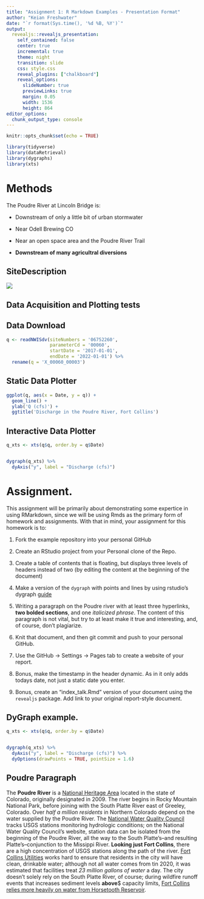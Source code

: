 ```yaml
---
title: "Assignment 1: R Markdown Examples - Presentation Format"
author: "Keian Freshwater"
date: "`r format(Sys.time(), '%d %B, %Y')`"
output: 
  revealjs::revealjs_presentation:
    self_contained: false
    center: true
    incremental: true
    theme: night
    transition: slide
    css: style.css
    reveal_plugins: ["chalkboard"]
    reveal_options:
      slideNumber: true
      previewLinks: true
      margin: 0.05
      width: 1536
      height: 864
editor_options: 
  chunk_output_type: console
---
```

```r
knitr::opts_chunk$set(echo = TRUE)

library(tidyverse)
library(dataRetrieval)
library(dygraphs)
library(xts)
```


# Methods

The Poudre River at Lincoln Bridge is:

  - Downstream of only a little bit of urban stormwater

  - Near Odell Brewing CO
  
  - Near an open space area and the Poudre River Trail
  
  - **Downstream of many agricultral diversions**


## SiteDescription

![](https://waterdata.usgs.gov/nwisweb/local/state/co/text/pics/06752260big.jpg)


## Data Acquisition and Plotting tests

## Data Download


```r

q <- readNWISdv(siteNumbers = '06752260',
                parameterCd = '00060',
                startDate = '2017-01-01',
                endDate = '2022-01-01') %>%
  rename(q = 'X_00060_00003')


```



## Static Data Plotter


```r

ggplot(q, aes(x = Date, y = q)) + 
  geom_line() + 
  ylab('Q (cfs)') + 
  ggtitle('Discharge in the Poudre River, Fort Collins')

```


## Interactive Data Plotter


```r

q_xts <- xts(q$q, order.by = q$Date)


dygraph(q_xts) %>%
  dyAxis("y", label = "Discharge (cfs)") 
```



# Assignment. 


This assignment will be primarily about demonstrating some expertice in using
RMarkdown, since we will be using Rmds as the primary form of homework and 
assignments. With that in mind, your assignment for this homework is to:


1) Fork the example repository into your personal GitHub

2) Create an RStudio project from your Personal clone of the Repo. 

3) Create a table of contents that is floating, but displays three levels of
headers instead of two (by editing the content at the beginning of the document)

4) Make a version of the `dygraph` with points and lines by using rstudio's
dygraph [guide](https://rstudio.github.io/dygraphs/)

5) Writing a paragraph on the Poudre river with at least three hyperlinks,
**two bolded sections**, and one *italicized phrase*. The content of this paragraph
is not vital, but try to at least make it true and interesting, and, of course,
don't plagiarize. 

6) Knit that document, and then git commit and push to your personal GitHub.

7) Use the GitHub -> Settings -> Pages tab to create a website of your report.

8) Bonus, make the timestamp in the header dynamic. As in it only adds
todays date, not just a static date you enter. 

9) Bonus, create an "index_talk.Rmd" version of your document using the
`revealjs` package. Add link to your original report-style document. 



## DyGraph example. 

```r

q_xts <- xts(q$q, order.by = q$Date)


dygraph(q_xts) %>%
  dyAxis("y", label = "Discharge (cfs)") %>%
  dyOptions(drawPoints = TRUE, pointSize = 1.6)
```

## Poudre Paragraph

The **Poudre River** is a [National Heritage Area](https://www.nps.gov/places/cache-la-poudre-river-national-heritage-area.htm) located in the state of Colorado, originally designated in 2009. The river begins in Rocky Mountain National Park, before joining with the South Platte River east of Greeley, Colorado. Over *half a million residents* in Northern Colorado depend on the water supplied by the Poudre River. The [National Water Quality Council](https://www.waterqualitydata.us/provider/NWIS/USGS-CO/USGS-06752260/) tracks USGS stations monitoring hydrologic conditions; on the National Water Quality Council's website, station data can be isolated from the beginning of the Poudre River, all the way to the South Platte's--and resulting Platte's--conjunction to the Missippi River. **Looking just Fort Collins**, there are a high concentration of USGS stations along the path of the river. [Fort Collins Utilities](https://www.fcgov.com/utilities/what-we-do/water/water-treatment/) works hard to ensure that residents in the city will have clean, drinkable water; although not all water comes from tin 2020, it was estimated that facilities treat *23 million gallons of water* a day. The city doesn't solely rely on the South Platte River, of course; during wildfire runoff events that increases sediment levels **above**$ capacity limits, [Fort Collins relies more heavily on water from Horsetooth Reservoir](https://www.coloradoan.com/story/news/2021/04/28/fort-collins-water-shortage-watch-due-cameron-peak-fire-impacts/4861897001/).

